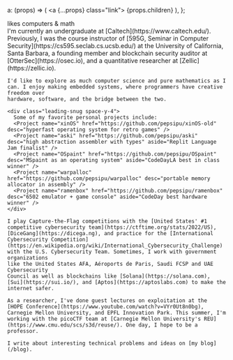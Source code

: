 
  a: (props) => (
    <a {...props} class="link">
      {props.children}
    </a>
  ),
};

<Site>
  <div class="text-xl font-light mb-8 text-black"
    id="pepsi-is">
    <span class="g">likes</span> computers <span class="g">&</span> math
  </div>

  <div class="text-lg space-y-8">
    I'm currently an undergraduate at [Caltech](https://www.caltech.edu/). Previously, I was the course instructor of [595G, Seminar in Computer Security](https://cs595.seclab.cs.ucsb.edu/)
    at the University of California, Santa Barbara, a founding
    member and blockchain security auditor at
    [OtterSec](https://osec.io), and a quantitative researcher at [Zellic](https://zellic.io).

    I'd like to explore as much computer science and pure mathematics as I
    can. I enjoy making embedded systems, where programmers have creative freedom over
    hardware, software, and the bridge between the two.

    <div class="leading-snug space-y-4">
      Some of my favorite personal projects include:
      <Project name="xinOS" href="https://github.com/pepsipu/xinOS-old" desc="hyperfast operating system for retro games" />
      <Project name="aski" href="https://github.com/pepsipu/aski" desc="high abstraction assembler with types" aside="Replit Language Jam finalist" />
      <Project name="OSpaint" href="https://github.com/pepsipu/OSpaint" desc="MSpaint as an operating system" aside="CodeDayLA best in class winner" />
      <Project name="warpalloc" href="https://github.com/pepsipu/warpalloc" desc="portable memory allocator in assembly" />
      <Project name="ramenbox" href="https://github.com/pepsipu/ramenbox" desc="6502 emulator + game console" aside="CodeDay best hardware winner" />
    </div>

    I play Capture-the-Flag competitions with the [United States' #1 competitive cybersecurity team](https://ctftime.org/stats/2022/US),
    [DiceGang](https://dicega.ng), and practice for the [International Cybersecurity Competition](https://en.wikipedia.org/wiki/International_Cybersecurity_Challenge)
    with the U.S. Cybersecurity Team. Sometimes, I work with government organizations
    like the United States AFA, Aéroports de Paris, Saudi FCSP and UAE Cybersecurity
    Council as well as blockchains like [Solana](https://solana.com), [Sui](https://sui.io/), and [Aptos](https://aptoslabs.com) to make the internet safer.

    As a researcher, I've done guest lectures on exploitation at the
    [HOPE Conference](https://www.youtube.com/watch?v=VYr0Ut8n0bg), Carnegie Mellon University, and EPFL Innovation Park. This summer, I'm
    working with the picoCTF team at [Carnegie Mellon University's REU](https://www.cmu.edu/scs/s3d/reuse/). One day, I hope to be a professor.

    I write about interesting technical problems and ideas on [my blog](/blog).

  </div>
</Site>
